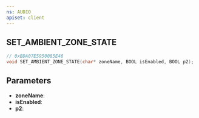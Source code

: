 ```yaml
---
ns: AUDIO
apiset: client
---
```

## SET_AMBIENT_ZONE_STATE

```c
// 0xBDA07E5950085E46
void SET_AMBIENT_ZONE_STATE(char* zoneName, BOOL isEnabled, BOOL p2);
```


## Parameters
* **zoneName**:
* **isEnabled**:
* **p2**: